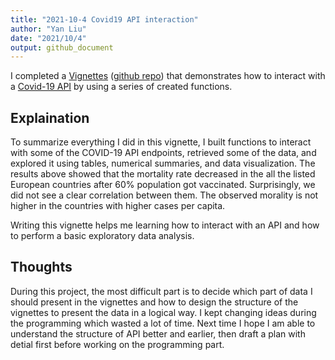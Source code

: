 ```yaml
---
title: "2021-10-4 Covid19 API interaction"
author: "Yan Liu"
date: "2021/10/4"
output: github_document
---
```


I completed a [Vignettes](https://yanl2021.github.io/Covid19-API/) ([github repo](https://github.com/yanL2021/Covid19-API)) that demonstrates how to interact with a [Covid-19 API](https://covid19api.com/) by using a series of created functions.

## Explaination

To summarize everything I did in this vignette, I built functions to interact with some of the COVID-19 API endpoints, retrieved some of the data, and explored it using tables, numerical summaries, and data visualization. 
The results above showed that the mortality rate decreased in the all the listed European countries after 60% population got vaccinated. Surprisingly, we did not see a clear correlation between them. The observed morality is not higher in the countries with higher cases per capita.

Writing this vignette helps me learning how to interact with an API and how to perform a basic exploratory data analysis. 

## Thoughts

During this project, the most difficult part is to decide which part of data I should present in the vignettes and how to design the structure of the vignettes to present the data in a logical way. I kept changing ideas during the programming which wasted a lot of time. Next time I hope I am able to understand the structure of API better and earlier, then draft a plan with detial first before working on the programming part.

